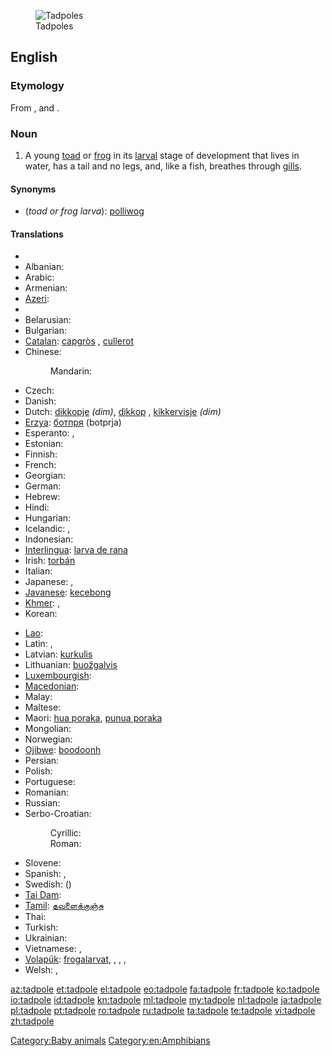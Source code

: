 [[Image:Tadpoles 10 days.jpg|thumb|Tadpoles]]
==English==
{{wikipedia}}

===Etymology===
From {{etyl|enm}}, {{term|lang=enm|tad||toad}} and {{term|lang=enm|poll||head}}.

===Noun===
{{en-noun}}

# A young [[toad]] or [[frog]] in its [[larval]] stage of development that lives in water, has a tail and no legs, and, like a fish, breathes through [[gill]]s.

====Synonyms====
* (''toad or frog larva''): [[polliwog]]

====Translations====
{{trans-top|toad or frog larva}}
* {{trreq|af}}
* Albanian: {{t+|sq|fulterëz|f|xs=Albanian}}
* Arabic: {{t|ar|شرغوف|m|tr=šurğūf|alt=شُرْغُوف|sc=Arab}}
* Armenian: {{t|hy|շերեփուկ|tr=šerep'uk|sc=Armn}}
* [[Azeri]]: {{t-|az|çömçəquyruq|xs=Azeri}}
* {{trreq|eu}}
* Belarusian: {{t|be|апалонік|m|tr=apalónik|sc=Cyrl}}
* Bulgarian: {{t|bg|попова лъжичка|f|tr=popova lǎžička|sc=Cyrl}}
* [[Catalan]]: [[capgròs]] {{m}}, [[cullerot]] {{m}}
* Chinese:
*: Mandarin: {{t|zh|蝌蚪|tr=kēdǒu|sc=Hani}}
* Czech: {{t+|cs|pulec|m}}
* Danish: {{t-|da|haletudse|c}}
* Dutch: [[dikkopje]] {{m}} ''(dim)'', [[dikkop]] {{m}}, [[kikkervisje]] ''(dim)''
* [[Erzya]]: [[ботпря]] (botprja)
* Esperanto: {{t-|eo|ranido|xs=Esperanto}}, {{t|eo|bufido}}
* Estonian: {{t-|et|kulles}}
* Finnish: {{t+|fi|nuijapää}}
* French: {{t+|fr|têtard|m}}
* Georgian: {{t|ka|თავკომბალა|tr=t‘avkombala|sc=Geor}}
* German: {{t+|de|Kaulquappe|f}}
* Hebrew: {{t-|he|ראשן|m|alt=רֹאשָׁן}}
* Hindi: {{t|hi|इल्ली|tr=illī|sc=Deva}}
* Hungarian: {{t+|hu|ebihal}}
* Icelandic: {{t|is|halakarta|f}},  {{t|is|froskungi|m}}
* Indonesian: {{t-|id|berudu|xs=Indonesian}}
* [[Interlingua]]: [[larva de rana]]
* Irish: [[torbán]] {{m}}
* Italian: {{t+|it|girino|m}}
* Japanese: {{t+|ja|おたまじゃくし|tr=おたまじゃくし, otamajakushi}}, {{t|ja|オタマジャクシ|tr=otamajakushi|sc=Jpan}}
* [[Javanese]]: [[kecebong]]
* [[Khmer]]: {{t|km|កូនក្អុក|tr=gunga’uk|sc=Khmr}}, {{t|km|កូនពៀក|tr=gunbpīk|sc=Khmr}}
* Korean: {{t|ko|올챙이|tr=olchaeng-i|sc=Kore}}
{{trans-mid}}
* [[Lao]]: {{t-|lo|ຮວກ|tr=huak|sc=Laoo|xs=Lao}}
* Latin: {{t-|la|ranunculus|m}}, {{t-|la|ranula|f}}
* Latvian: [[kurkulis]] {{m}}
* Lithuanian: [[buožgalvis]] {{g|lt}}
* [[Luxembourgish]]: {{t|lb|Kauzekapp|m}}
* [[Macedonian]]: {{t|mk|полноглавец|m|tr=polnoglávec}}
* Malay: {{t-|ms|berudu|xs=Malay}}
* Maltese: {{t-|mt|marżepp|m|xs=Maltese}}
* Maori: [[hua poraka]], [[punua poraka]]
* Mongolian: {{t-|mn|шанаган хорхой|tr=šanagan horhoy|sc=Cyrl|xs=Mongolian}}
* Norwegian: {{t|no|Rumpetroll}}
* [[Ojibwe]]: [[boodoonh]]
* Persian: {{t-|fa|بچه قورباغه|tr=bačče-ye qurbâğe|xs=Persian}}
* Polish: {{t-|pl|kijanka|f}}
* Portuguese: {{t+|pt|girino|m}}
* Romanian: {{t+|ro|mormoloc|m}}
* Russian: {{t+|ru|головастик|m|tr=golovástik}}
* Serbo-Croatian:
*: Cyrillic: {{t|sh|пуноглавац|m}}
*: Roman: {{t|sh|punoglavac|m}}
* Slovene: {{t-|sl|paglavec|m}}
* Spanish: {{t+|es|renacuajo|m}},  {{t-|es|ranacuajo|m}}
* Swedish: ({{t|sv|grodyngel|grod}}){{t|sv|yngel|c}}
* [[Tai Dam]]: {{tø|blt|ʻkhuạk|sc=Tavt}}
* [[Tamil]]: [[தவளைக்குஞ்சு]]
* Thai: {{t|th|ลูกกบ|tr=lôok gòp|sc=Thai}}
* Turkish: {{t+|tr|iribaş}}
* Ukrainian: {{t|uk|пуголовок|m|tr=puholovok|sc=Cyrl}}
* Vietnamese: {{t+|vi|nòng nọc|xs=Vietnamese}}, {{t-|vi|nọc nọc|xs=Vietnamese}}
* [[Volapük]]: {{qualifier|male or female}} [[frogalarvat]], {{qualifier|male or female}} {{t|vo|frogül}}, {{qualifier|male or female}} {{t|vo|bufodül}}, {{qualifier|male or female}} {{t|vo|rosipül}}, {{qualifier|obsolete}} {{t|vo|smafrog}}
* Welsh: {{t-|cy|grifft|m|xs=Welsh}}, {{t|cy|penbwl|m|xs=Welsh}}
{{trans-bottom}}

[[Category:Baby animals]]
[[Category:en:Amphibians]]

[[az:tadpole]]
[[et:tadpole]]
[[el:tadpole]]
[[eo:tadpole]]
[[fa:tadpole]]
[[fr:tadpole]]
[[ko:tadpole]]
[[io:tadpole]]
[[id:tadpole]]
[[kn:tadpole]]
[[ml:tadpole]]
[[my:tadpole]]
[[nl:tadpole]]
[[ja:tadpole]]
[[pl:tadpole]]
[[pt:tadpole]]
[[ro:tadpole]]
[[ru:tadpole]]
[[ta:tadpole]]
[[te:tadpole]]
[[vi:tadpole]]
[[zh:tadpole]]